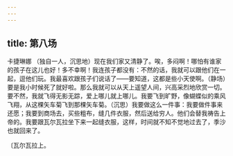 ```yaml
---
---
---
```

title: 第八场
---




卡捷琳娜 （独自一人，沉思地）现在我们家又清静了。唉，多闷啊！哪怕有谁家的孩子在这儿也好！多不幸啊！我连孩子都没有：不然的话，我就可以跟他们在一起，逗他们玩。我最喜欢跟孩子们说话了——要知道，这都是些小天使啊。（静场）要是我小时候死了就好啦。那么我就可以从天上遥望人间，兴高采烈地欣赏一切。要不然，我就飞得无影无踪，爱上哪儿就上哪儿。我要飞到旷野，像蝴蝶似的乘风飞翔，从这棵矢车菊飞到那棵矢车菊。（沉思）我要做这么一件事：我要做件事来还愿；我要到商场去，买些粗布，缝几件衣服，然后送给穷人。他们会替我祷告上帝的。我要跟瓦尔瓦拉坐下来一起缝衣服，这样，时间就不知不觉地过去了，季沙也就回来了。

〔瓦尔瓦拉上。